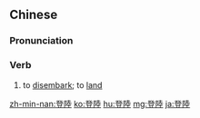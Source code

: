 {{also|登陆}}
==Chinese==
{{zh-forms|s=登陆}}

===Pronunciation===
{{zh-pron
|m=dēnglù
|c=dang1 luk6
|mn=teng-lio̍k
|cat=v
}}

===Verb===
{{zh-verb}}

# to [[disembark]]; to [[land]]

{{zh-cat|Advanced}}

[[zh-min-nan:登陸]]
[[ko:登陸]]
[[hu:登陸]]
[[mg:登陸]]
[[ja:登陸]]